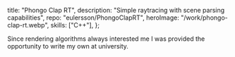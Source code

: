   title: "Phongo Clap RT",
  description: "Simple raytracing with scene parsing capabilities",
  repo: "eulersson/PhongoClapRT",
  heroImage: "/work/phongo-clap-rt.webp",
  skills: ["C++"],
};

Since rendering algorithms always interested me I was provided the opportunity
to write my own at university.
